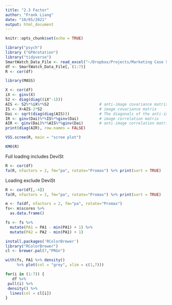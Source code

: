 ```yaml
---
title: "2.3 Factor"
author: "Frank Liang"
date: "10/05/2021"
output: html_document
---
```


```r
knitr::opts_chunk$set(echo = TRUE)
```

```r
library("psych")
library ("GPArotation")
library("tidyverse")
SmartWatch_Data_File <- read_excel("~/Dropbox/Projects/Marketing Case Study/SmartWatch Data File.xlsx")
df <- SmartWatch_Data_File[, (1:7)]
R <- cor(df)
```

```r
library(MASS)

X <- cor(df) 
iX <- ginv(X) 
S2 <- diag(diag((iX^-1)))
AIS <- S2%*%iX%*%S2                      # anti-image covariance matrix
IS <- X+AIS-2*S2                         # image covariance matrix
Dai <- sqrt(diag(diag(AIS)))             # The diagonals of the anti-image correlation matrix diagonals should be &gt; 0.5
IR <- ginv(Dai)%*%IS%*%ginv(Dai)         # image correlation matrix
AIR <- ginv(Dai)%*%AIS%*%ginv(Dai)       # anti-image correlation matrix
print(diag(AIR), row.names = FALSE)

VSS.scree(R, main = "scree plot")
```

```r
KMO(R)
```

Full loading includes DeviSt
```r
R <- cor(df)
fa(R, nfactors = 2, fm="pa", rotate="Promax") %>% print(sort = TRUE)
```

Loading exclude DeviSt
```r
R <- cor(df[,-4])
fa(R, nfactors = 2, fm="pa", rotate="Promax") %>% print(sort = TRUE)
```

```r
m <- fa(df, nfactors = 2, fm="pa", rotate="Promax")
fs<- m$scores %>%
  as.data.frame() 

fs <- fs %>%
  mutate(PA1 = PA1 - min(PA1) + 1) %>%
  mutate(PA2 = PA2 - min(PA1) + 1)
```

```r
install.packages('RColorBrewer')
library("RColorBrewer")
cl <- brewer.pal(7,"PRGn")
```

```r
with(fs, PA1 %>% density()
     %>% plot(col = "grey", xlim = c(1,7)))

for(i in (1:7)) {
   df %>%
 pull(i) %>%
 density() %>%
  lines(col = cl[i])
}
```

